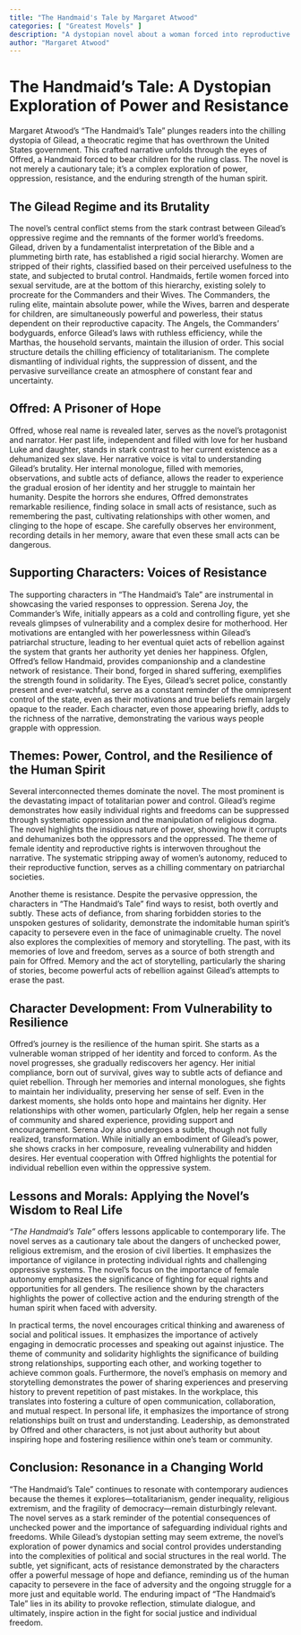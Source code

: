 ```yaml
---
title: "The Handmaid's Tale by Margaret Atwood"
categories: [ "Greatest Movels" ]
description: "A dystopian novel about a woman forced into reproductive servitude in a theocratic America."
author: "Margaret Atwood"
---
```

# The Handmaid's Tale: A Dystopian Exploration of Power and Resistance

Margaret Atwood's "The Handmaid's Tale" plunges readers into the chilling dystopia of Gilead, a theocratic regime that has overthrown the United States government. This crafted narrative unfolds through the eyes of Offred, a Handmaid forced to bear children for the ruling class. The novel is not merely a cautionary tale; it's a complex exploration of power, oppression, resistance, and the enduring strength of the human spirit.

## The Gilead Regime and its Brutality

The novel's central conflict stems from the stark contrast between Gilead's oppressive regime and the remnants of the former world's freedoms. Gilead, driven by a fundamentalist interpretation of the Bible and a plummeting birth rate, has established a rigid social hierarchy. Women are stripped of their rights, classified based on their perceived usefulness to the state, and subjected to brutal control. Handmaids, fertile women forced into sexual servitude, are at the bottom of this hierarchy, existing solely to procreate for the Commanders and their Wives. The Commanders, the ruling elite, maintain absolute power, while the Wives, barren and desperate for children, are simultaneously powerful and powerless, their status dependent on their reproductive capacity. The Angels, the Commanders' bodyguards, enforce Gilead's laws with ruthless efficiency, while the Marthas, the household servants, maintain the illusion of order. This social structure details the chilling efficiency of totalitarianism. The complete dismantling of individual rights, the suppression of dissent, and the pervasive surveillance create an atmosphere of constant fear and uncertainty.

## Offred: A Prisoner of Hope

Offred, whose real name is revealed later, serves as the novel's protagonist and narrator. Her past life, independent and filled with love for her husband Luke and daughter, stands in stark contrast to her current existence as a dehumanized sex slave.  Her narrative voice is vital to understanding Gilead's brutality. Her internal monologue, filled with memories, observations, and subtle acts of defiance, allows the reader to experience the gradual erosion of her identity and her struggle to maintain her humanity. Despite the horrors she endures, Offred demonstrates remarkable resilience, finding solace in small acts of resistance, such as remembering the past, cultivating relationships with other women, and clinging to the hope of escape. She carefully observes her environment, recording details in her memory, aware that even these small acts can be dangerous.

##  Supporting Characters: Voices of Resistance

The supporting characters in "The Handmaid's Tale" are instrumental in showcasing the varied responses to oppression. Serena Joy, the Commander's Wife, initially appears as a cold and controlling figure, yet she reveals glimpses of vulnerability and a complex desire for motherhood. Her motivations are entangled with her powerlessness within Gilead's patriarchal structure, leading to her eventual quiet acts of rebellion against the system that grants her authority yet denies her happiness.  Ofglen, Offred's fellow Handmaid, provides companionship and a clandestine network of resistance.  Their bond, forged in shared suffering, exemplifies the strength found in solidarity.  The Eyes, Gilead's secret police, constantly present and ever-watchful, serve as a constant reminder of the omnipresent control of the state, even as their motivations and true beliefs remain largely opaque to the reader.  Each character, even those appearing briefly, adds to the richness of the narrative, demonstrating the various ways people grapple with oppression.

## Themes: Power, Control, and the Resilience of the Human Spirit

Several interconnected themes dominate the novel. The most prominent is the devastating impact of totalitarian power and control. Gilead's regime demonstrates how easily individual rights and freedoms can be suppressed through systematic oppression and the manipulation of religious dogma. The novel highlights the insidious nature of power, showing how it corrupts and dehumanizes both the oppressors and the oppressed.  The theme of female identity and reproductive rights is interwoven throughout the narrative. The systematic stripping away of women's autonomy, reduced to their reproductive function, serves as a chilling commentary on patriarchal societies.

Another theme is resistance.  Despite the pervasive oppression, the characters in "The Handmaid's Tale" find ways to resist, both overtly and subtly.  These acts of defiance, from sharing forbidden stories to the unspoken gestures of solidarity, demonstrate the indomitable human spirit's capacity to persevere even in the face of unimaginable cruelty. The novel also explores the complexities of memory and storytelling.  The past, with its memories of love and freedom, serves as a source of both strength and pain for Offred.  Memory and the act of storytelling, particularly the sharing of stories, become powerful acts of rebellion against Gilead's attempts to erase the past.

## Character Development: From Vulnerability to Resilience

Offred’s journey is the resilience of the human spirit. She starts as a vulnerable woman stripped of her identity and forced to conform. As the novel progresses, she gradually rediscovers her agency. Her initial compliance, born out of survival, gives way to subtle acts of defiance and quiet rebellion. Through her memories and internal monologues, she fights to maintain her individuality, preserving her sense of self. Even in the darkest moments, she holds onto hope and maintains her dignity. Her relationships with other women, particularly Ofglen, help her regain a sense of community and shared experience, providing support and encouragement. Serena Joy also undergoes a subtle, though not fully realized, transformation. While initially an embodiment of Gilead's power, she shows cracks in her composure, revealing vulnerability and hidden desires. Her eventual cooperation with Offred highlights the potential for individual rebellion even within the oppressive system.

## Lessons and Morals: Applying the Novel's Wisdom to Real Life

*"The Handmaid's Tale"* offers lessons applicable to contemporary life. The novel serves as a cautionary tale about the dangers of unchecked power, religious extremism, and the erosion of civil liberties. It emphasizes the importance of vigilance in protecting individual rights and challenging oppressive systems. The novel’s focus on the importance of female autonomy emphasizes the significance of fighting for equal rights and opportunities for all genders. The resilience shown by the characters highlights the power of collective action and the enduring strength of the human spirit when faced with adversity.

In practical terms, the novel encourages critical thinking and awareness of social and political issues. It emphasizes the importance of actively engaging in democratic processes and speaking out against injustice.  The theme of community and solidarity highlights the significance of building strong relationships, supporting each other, and working together to achieve common goals.  Furthermore, the novel's emphasis on memory and storytelling demonstrates the power of sharing experiences and preserving history to prevent repetition of past mistakes. In the workplace, this translates into fostering a culture of open communication, collaboration, and mutual respect.  In personal life, it emphasizes the importance of strong relationships built on trust and understanding.  Leadership, as demonstrated by Offred and other characters, is not just about authority but about inspiring hope and fostering resilience within one's team or community.


## Conclusion:  Resonance in a Changing World

"The Handmaid's Tale" continues to resonate with contemporary audiences because the themes it explores—totalitarianism, gender inequality, religious extremism, and the fragility of democracy—remain disturbingly relevant. The novel serves as a stark reminder of the potential consequences of unchecked power and the importance of safeguarding individual rights and freedoms. While Gilead's dystopian setting may seem extreme, the novel's exploration of power dynamics and social control provides understanding into the complexities of political and social structures in the real world. The subtle, yet significant, acts of resistance demonstrated by the characters offer a powerful message of hope and defiance, reminding us of the human capacity to persevere in the face of adversity and the ongoing struggle for a more just and equitable world. The enduring impact of "The Handmaid's Tale" lies in its ability to provoke reflection, stimulate dialogue, and ultimately, inspire action in the fight for social justice and individual freedom.

